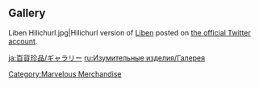 {{EventTabs}}
==Gallery==
<gallery>
Liben Hilichurl.jpg|Hilichurl version of [[Liben]] posted on [https://twitter.com/GenshinImpact/status/1352806079340584960 the official Twitter account].
</gallery>

[[Category:Marvelous Merchandise]]

[[ja:百貨珍品/ギャラリー]]
[[ru:Изумительные изделия/Галерея]]